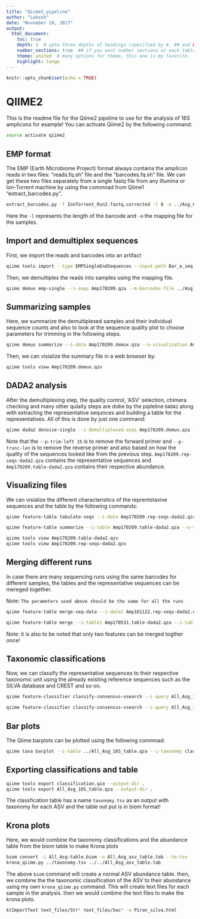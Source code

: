 ```yaml
---
title: "Qiime2_pipeline"
author: "Lokesh"
date: "November 10, 2017"
output: 
  html_document:
    toc: true
    depth: 3  # upto three depths of headings (specified by #, ## and ###)
    number_sections: true  ## if you want number sections at each table header
    theme: united  # many options for theme, this one is my favorite.
    highlight: tango
---
```


```r
knitr::opts_chunk$set(echo = TRUE)
```

# QIIME2

This is the readme file for the Qiime2 pipeline to use for the analysis of 16S amplicons for example! You can activate Qiime2 by the following command:

```bash
source activate qiime2
```

## EMP format

The EMP (Earth Microbiome Project) format always contains the amplicon reads in two files: "reads.fq.sh" file and the "barcodes.fq.sh" file. We can get these two files separately from a single fastq file from any Illumina or Ion-Torrent machine by using the commnad from Qiime1 "extract_barcodes.py". 


```bash
extract_barcodes.py -f IonTorrent_Run2.fastq.corrected -l 8 -m ../Asg_090217_sam_map.txt
```

Here the `-l` represents the length of the barcode and `-m` the mapping file for the samples.

## Import and demultiplex sequences

First, we import the reads and barcodes into an artifact
```bash
qiime tools import --type EMPSingleEndSequences --input-path Bar_a_seq --output-path Amp170209.qza
```

Then, we demultiplex the reads into samples using the mapping file.
```bash
qiime demux emp-single --i-seqs Amp170209.qza --m-barcodes-file ../Asg_090217_sam_map.txt --m-barcodes-category BarcodeSequence --o-per-sample-sequences Amp170209.demux.qza
```

## Summarizing samples

Here, we summarize the demultiplexed samples and their individual sequence counts and also to look at the sequence quality plot to choose parameters for trimming in the following steps.
```bash
qiime demux summarize --i-data Amp170209.demux.qza --o-visualization Amp170209.demux.qzv
```

Then, we can visialize the summary file in a web browser by:
```bash
qiime tools view Amp170209.demux.qzv
```

## DADA2 analysis

After the demultiplexing step, the quality control, 'ASV' selection, chimera checking and many other qulaity steps are dobe by the pipleline `DADA2` along with extracting the representative sequnces and building a table for the representatives. All of this is done by just one command:
```bash
qiime dada2 denoise-single --i-demultiplexed-seqs Amp170209.demux.qza --p-trim-left 15 --p-trunc-len 270 --p-n-threads 5 --o-representative-sequences Amp170209.rep-seqs-dada2.qza --o-table Amp170209.table-dada2.qza
```

Note that the `--p-trim-left 15` is to remove the forward primer and `--p-trunc-len` is to remove the reverse primer and also based on how the quality of the sequences looked like from the previous step. `Amp170209.rep-seqs-dada2.qza` contains the representative sequences and `Amp170209.table-dada2.qza` contains their respective abundance.

## Visualizing files

We can visialize the different characteristics of the reprentstavive sequences and the table by the following commands:
```bash
qiime feature-table tabulate-seqs --i-data Amp170209.rep-seqs-dada2.qza --o-visualization Amp170209.rep-seqs-dada2.qzv

qiime feature-table summarize --i-table Amp170209.table-dada2.qza --o-visualization Amp170209.table-dada2.qzv --m-sample-metadata-file Comb_4ITruns_map.txt

qiime tools view Amp170209.table-dada2.qzv
qiime tools view Amp170209.rep-seqs-dada2.qzv
```

## Merging different runs

In case there are many sequencing runs using the same barcodes for different samples, the tables and the representative sequences can be mereged together.

Note: `The parameters used above should be the same for all the runs`

```bash
qiime feature-table merge-seq-data --i-data1 Amp161122.rep-seqs-dada2.qza --i-data2 Amp170531.rep-seqs-dada2.qza --o-merged-data merged_seq.qza

qiime feature-table merge --i-table1 Amp170531.table-dada2.qza --i-table2 Amp170602.table-dada2.qza --o-merged-table merged_table2.qza
```

Note: it is also to be noted that only two features can be merged togther once!

## Taxonomic classifications

Now, we can classify the representative sequences to their respective taxonomic unit using the already existing reference sequences such as the SILVA database and CREST and so on. 
```bash
qiime feature-classifier classify-consensus-vsearch --i-query All_Asg_16S_rep_seqs.qza --i-reference-reads ~/Files/Database/Qiime2/Silva_128_Q2/16S_SILVA128_99_otus.qza --i-reference-taxonomy ~/Files/Database/Qiime2/Silva_128_Q2/16S_SILVA128_99_taxa.qza --p-threads 5 --output-dir Silva_classified

qiime feature-classifier classify-consensus-vsearch --i-query All_Asg_16S_rep_seqs.qza --i-reference-reads ~/Files/Database/Qiime2/Crest_Q2/Crest_97_otus.qza --i-reference-taxonomy ~/Files/Database/Qiime2/Crest_Q2/Crest_97_taxa.qza --p-threads 5 --output-dir Crest_classified
```

## Bar plots

The Qiime barplots can be plotted using the following commnad:
```bash
qiime taxa barplot --i-table ../All_Asg_16S_table.qza --i-taxonomy classification.qza --m-metadata-file ../Comb_4ITruns_map.txt --o-visualization silva_taxa-bar-plots.qzv
```

## Exporting classifications and table

```bash
qiime tools export classification.qza --output-dir .
qiime tools export All_Asg_16S_table.qza --output-dir .
```

The classfication table has a name `taxonomy.tsv` as an output with taxonomy for each ASV and the table out put is in biom format!

## Krona plots

Here, we would combine the taxonomy classifications and the abundance table from the biom table to make Krona plots
```bash
biom convert -i All_Asg-table.biom -o All_Asg_asv_table.tab --to-tsv
krona_qiime.py ../taxonomy.tsv ../../All_Asg_asv_table.tab
```

The above `biom` command will create a normal ASV abundance table. then, we combine the the taxonomic classification of the ASV to their abundance using my own `krona_qiime.py` command. This will create text files for each sample in the analysis. then we would combine the text files to make the krona plots.

```bash
ktImportText text_files/Str* text_files/Sec* -o Piran_silva.html
```
